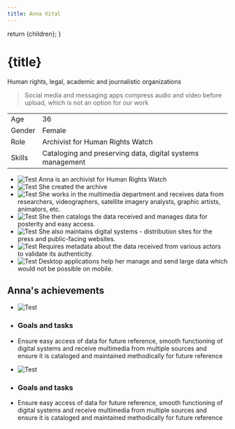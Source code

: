 ```yaml
---
title: Anna Vital
---
```



  return <MarkdownWrapper title={title}>{children}</MarkdownWrapper>;
}

[comment]: # "↓↓↓ Editable ↓↓↓"

<PageSection>

# {title}

Human rights, legal, academic and journalistic organizations

> Social media and messaging apps compress audio and video before upload, which is not an option for our work

|        |                                                            |
| ------ | ---------------------------------------------------------- |
| Age    | 36                                                         |
| Gender | Female                                                     |
| Role   | Archivist for Human Rights Watch                           |
| Skills | Cataloging and preserving data, digital systems management |

- ![Test](/images/darius.png) Anna is an archivist for Human Rights Watch
- ![Test](/images/darius.png) She created the archive
- ![Test](/images/darius.png) She works in the multimedia department and receives data from researchers, videographers, satellite imagery analysts, graphic artists, animators, etc.
- ![Test](/images/darius.png) She then catalogs the data received and manages data for posterity and easy access.
- ![Test](/images/darius.png) She also maintains digital systems - distribution sites for the press and public-facing websites.
- ![Test](/images/darius.png) Requires metadata about the data received from various actors to validate its authenticity.
- ![Test](/images/darius.png) Desktop applications help her manage and send large data which would not be possible on mobile.

</PageSection>
<PageSection>

## Anna's achievements

- ![Test](/images/darius.png)
- ### Goals and tasks
- Ensure easy access of data for future reference, smooth functioning of digital systems and receive multimedia from multiple sources and ensure it is cataloged and maintained methodically for future reference

- ![Test](/images/darius.png)
- ### Goals and tasks
- Ensure easy access of data for future reference, smooth functioning of digital systems and receive multimedia from multiple sources and ensure it is cataloged and maintained methodically for future reference

</PageSection>
